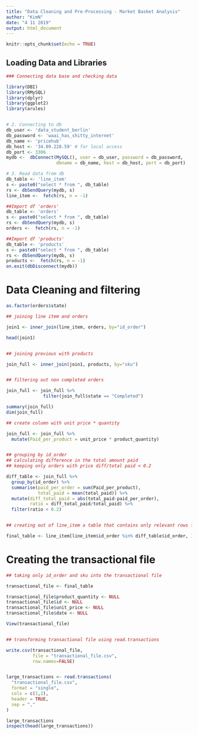 ```yaml
---
title: "Data Cleaning and Pre-Processing - Market Basket Analysis"
author: "KimN"
date: "4 11 2019"
output: html_document
---
```


```r
knitr::opts_chunk$set(echo = TRUE)
```

## Loading Data and Libraries

```r
### Connecting data base and checking data

library(DBI)
library(RMySQL)
library(dplyr)
library(ggplot2)
library(arules)


# 2. Connecting to db
db_user <- 'data_student_berlin'
db_password <- 'waai_has_shitty_internet'
db_name <- 'pricehub'
db_host <- '34.89.228.59' # for local access
db_port <- 3306
mydb <-  dbConnect(MySQL(), user = db_user, password = db_password,
                   dbname = db_name, host = db_host, port = db_port)

# 3. Read data from db
db_table <- 'line_item'
s <- paste0("select * from ", db_table)
rs <- dbSendQuery(mydb, s)
line_item <-  fetch(rs, n = -1)

##Import df 'orders'
db_table <- 'orders'
s <- paste0("select * from ", db_table)
rs <- dbSendQuery(mydb, s)
orders <-  fetch(rs, n = -1)

##Import df 'products'
db_table <- 'products'
s <- paste0("select * from ", db_table)
rs <- dbSendQuery(mydb, s)
products <-  fetch(rs, n = -1)
on.exit(dbDisconnect(mydb))
```

# Data Cleaning and filtering

```r

as.factor(orders$state)
```

```r
## joining line item and orders

join1 <- inner_join(line_item, orders, by="id_order")

head(join1)


## joining previous with products

join_full <- inner_join(join1, products, by="sku")


## filtering out non completed orders

join_full <- join_full %>%  
              filter(join_full$state == "Completed")

summary(join_full)
dim(join_full)

## create column with unit price * quantity

join_full <- join_full %>% 
  mutate(Paid_per_product = unit_price * product_quantity)


## grouping by id_order
## calculating difference in the total amount paid
## keeping only orders with price diff/total paid < 0.2

diff_table <- join_full %>% 
  group_by(id_order) %>%
  summarise(paid_per_order = sum(Paid_per_product),
            total_paid = mean(total_paid)) %>% 
  mutate(diff_total_paid = abs(total_paid-paid_per_order),
         ratio = diff_total_paid/total_paid) %>% 
  filter(ratio < 0.2)


## creating out of line_item a table that contains only relevant rows for id_order

final_table <- line_item[line_item$id_order %in% diff_table$id_order, ]
```

# Creating the transactional file

```r

## taking only id_order and sku into the transactional file

transactional_file <- final_table

transactional_file$product_quantity <- NULL
transactional_file$id <- NULL
transactional_file$unit_price <- NULL
transactional_file$date <- NULL

View(transactional_file)


## transforming transactional file using read.transactions

write.csv(transactional_file, 
          file = "transactional_file.csv",
          row.names=FALSE)


large_transactions <- read.transactions(
  "transactional_file.csv",
  format = "single",
  cols = c(1,2),
  header = TRUE,
  sep = ","
)

large_transactions
inspect(head(large_transactions))
```

